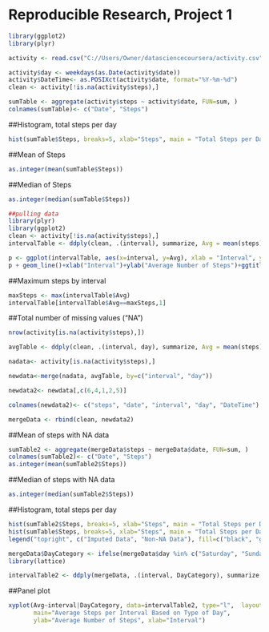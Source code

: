 
Reproducible Research, Project 1
================================

```{r, echo=FALSE}
library(ggplot2)
library(plyr)

activity <- read.csv("C://Users/Owner/datasciencecoursera/activity.csv")

activity$day <- weekdays(as.Date(activity$date))
activity$DateTime<- as.POSIXct(activity$date, format="%Y-%m-%d")
clean <- activity[!is.na(activity$steps),]

sumTable <- aggregate(activity$steps ~ activity$date, FUN=sum, )
colnames(sumTable)<- c("Date", "Steps")
```

##Histogram, total steps per day
```{r, echo=FALSE}
hist(sumTable$Steps, breaks=5, xlab="Steps", main = "Total Steps per Day")
```

##Mean of Steps
```{r, echo=FALSE}
as.integer(mean(sumTable$Steps))
```

##Median of Steps
```{r, echo=FALSE}
as.integer(median(sumTable$Steps))
```


```{r, echo=FALSE}
##pulling data
library(plyr)
library(ggplot2)
clean <- activity[!is.na(activity$steps),]
intervalTable <- ddply(clean, .(interval), summarize, Avg = mean(steps))
```


```{r, echo=FALSE}
p <- ggplot(intervalTable, aes(x=interval, y=Avg), xlab = "Interval", ylab="Average Number of Steps")
p + geom_line()+xlab("Interval")+ylab("Average Number of Steps")+ggtitle("Average Number of Steps per Interval")
```

##Maximum steps by interval
```{r, echo=FALSE}
maxSteps <- max(intervalTable$Avg)
intervalTable[intervalTable$Avg==maxSteps,1]
```

##Total number of missing values ("NA")
```{r, echo=FALSE}
nrow(activity[is.na(activity$steps),])
```

```{r, echo=FALSE}
avgTable <- ddply(clean, .(interval, day), summarize, Avg = mean(steps))

nadata<- activity[is.na(activity$steps),]

newdata<-merge(nadata, avgTable, by=c("interval", "day"))

newdata2<- newdata[,c(6,4,1,2,5)]

colnames(newdata2)<- c("steps", "date", "interval", "day", "DateTime")

mergeData <- rbind(clean, newdata2)
```

##Mean of steps with NA data
```{r, echo=FALSE}
sumTable2 <- aggregate(mergeData$steps ~ mergeData$date, FUN=sum, )
colnames(sumTable2)<- c("Date", "Steps")
as.integer(mean(sumTable2$Steps))
```

##Median of steps with NA data
```{r, echo=FALSE}
as.integer(median(sumTable2$Steps))
```

##Histogram, total steps per day
```{r, echo=FALSE}
hist(sumTable2$Steps, breaks=5, xlab="Steps", main = "Total Steps per Day with NAs Fixed", col="Black")
hist(sumTable$Steps, breaks=5, xlab="Steps", main = "Total Steps per Day with NAs Fixed", col="Grey", add=T)
legend("topright", c("Imputed Data", "Non-NA Data"), fill=c("black", "grey") )
```


```{r, echo=FALSE}
mergeData$DayCategory <- ifelse(mergeData$day %in% c("Saturday", "Sunday"), "Weekend", "Weekday")
library(lattice) 
```

```{r, echo=FALSE}
intervalTable2 <- ddply(mergeData, .(interval, DayCategory), summarize, Avg = mean(steps))
```

##Panel plot
```{r, echo=FALSE}
xyplot(Avg~interval|DayCategory, data=intervalTable2, type="l",  layout = c(1,2),
       main="Average Steps per Interval Based on Type of Day", 
       ylab="Average Number of Steps", xlab="Interval")
```

